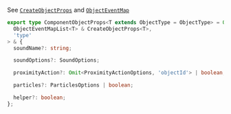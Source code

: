 See [`CreateObjectProps`](/sdk/types/CreateObjectProps) and [`ObjectEventMap`](/sdk/types/ObjectEventMap)

```ts
export type ComponentObjectProps<T extends ObjectType = ObjectType> = Omit<
  ObjectEventMapList<T> & CreateObjectProps<T>,
  'type'
> & {
  soundName?: string;

  soundOptions?: SoundOptions;

  proximityAction?: Omit<ProximityActionOptions, 'objectId'> | boolean;

  particles?: ParticlesOptions | boolean;

  helper?: boolean;
};
```
